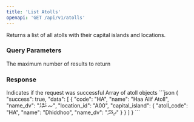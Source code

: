 ```yaml
---
title: 'List Atolls'
openapi: 'GET /api/v1/atolls'
---
```


Returns a list of all atolls with their capital islands and locations.

### Query Parameters

<ParamField query="limit" type="integer">
  The maximum number of results to return
</ParamField>

### Response

<ResponseField name="success" type="boolean" required>
  Indicates if the request was successful
</ResponseField>

<ResponseField name="data" type="array" required>
  Array of atoll objects
</ResponseField>

<ResponseExample>
```json
{
  "success": true,
  "data": [
    {
      "code": "HA",
      "name": "Haa Alif Atoll",
      "name_dv": "ހއ އަތޮޅު",
      "location_id": "A00",
      "capital_island": {
        "atoll_code": "HA",
        "name": "Dhiddhoo",
        "name_dv": "ދިއްދޫ"
      }
    }
  ]
}
```
</ResponseExample> 